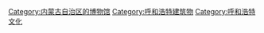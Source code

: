 [[Category:内蒙古自治区的博物馆|Category:内蒙古自治区的博物馆]]
[[Category:呼和浩特建筑物|Category:呼和浩特建筑物]]
[[Category:呼和浩特文化|Category:呼和浩特文化]]